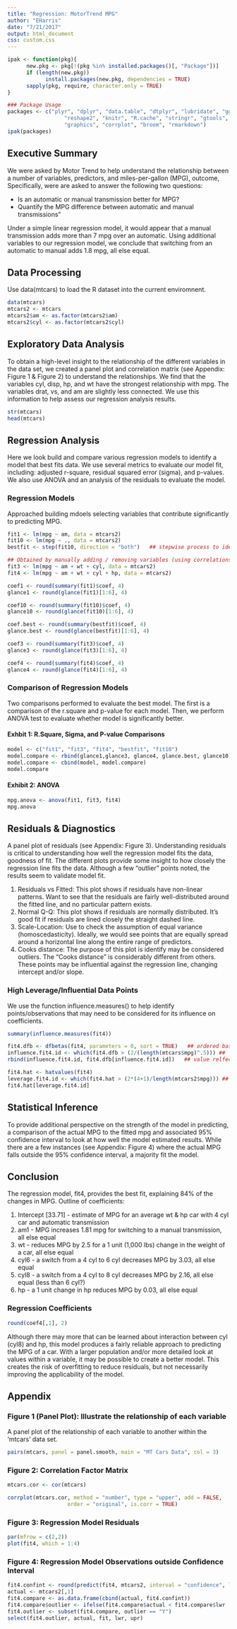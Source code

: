 ```yaml
---
title: "Regression: MotorTrend MPG"
author: "EHarris"
date: "7/21/2017"
output: html_document
css: custom.css
---
```


```r
ipak <- function(pkg){
      new.pkg <- pkg[!(pkg %in% installed.packages()[, "Package"])]
      if (length(new.pkg)) 
            install.packages(new.pkg, dependencies = TRUE)
      sapply(pkg, require, character.only = TRUE)
}

### Package Usage
packages <- c("plyr", "dplyr", "data.table", "dtplyr", "lubridate", "ggplot2", "scales",
                  "reshape2", "knitr", "R.cache", "stringr", "gtools", "quantreg",
                  "graphics", "corrplot", "broom", "rmarkdown")
ipak(packages)
```

## Executive Summary  
We were asked by Motor Trend to help understand the relationship between a number of variables, predictors, and miles-per-gallon (MPG), outcome, Specifically, were are asked to answer the following two questions:

* Is an automatic or manual transmission better for MPG?
* Quantify the MPG difference between automatic and manual transmissions"  

Under a simple linear regression model, it would appear that a manual transmission adds more than 7 mpg over an automatic. Using additional variables to our regression model, we conclude that switching from an automatic to manual adds 1.8 mpg, all else equal. 

## Data Processing  
Use data(mtcars) to load the R dataset into the current enviromnent.  
```r
data(mtcars)
mtcars2 <- mtcars
mtcars2$am <- as.factor(mtcars2$am)
mtcars2$cyl <- as.factor(mtcars2$cyl) 
```


## Exploratory Data Analysis  
To obtain a high-level insight to the relationship of the different variables in the data set, we created a panel plot and correlation matrix (see Appendix: Figure 1 & Figure 2) to understand the relationships.  We find that the variables cyl, disp, hp, and wt have the strongest relationship with mpg.  The variables drat, vs, and am are slightly less connected.  We use this information to help assess our regression analysis results.
```r
str(mtcars)
head(mtcars)
```


## Regression Analysis
Here we look build and compare various regression models to identify a model that best fits data.  We use several metrics to evaluate our model fit, including: adjusted r-square, residual squared error (sigma), and p-values.  We also use ANOVA and an analysis of the residuals to evaluate the model.

### Regression Models
Approached building mdoels selecting variables that contribute significantly to predicting MPG.
```r
fit1 <- lm(mpg ~ am, data = mtcars2)
fit10 <- lm(mpg ~ ., data = mtcars2)
bestfit <- step(fit10, direction = "both")   ## stepwise process to identify best fit

## Obtained by manually adding / removing variables (using correlations as guide)
fit3 <- lm(mpg ~ am + wt + cyl, data = mtcars2)
fit4 <- lm(mpg ~ am + wt + cyl + hp, data = mtcars2)
```

```r
coef1 <- round(summary(fit1)$coef, 4)
glance1 <- round(glance(fit1)[1:6], 4)

coef10 <- round(summary(fit10)$coef, 4)
glance10 <- round(glance(fit10)[1:6], 4)

coef.best <- round(summary(bestfit)$coef, 4)
glance.best <- round(glance(bestfit)[1:6], 4)

coef3 <- round(summary(fit3)$coef, 4)
glance3 <- round(glance(fit3)[1:6], 4)

coef4 <- round(summary(fit4)$coef, 4)
glance4 <- round(glance(fit4)[1:6], 4)
```


### Comparison of Regression Models
Two comparisons performed to evaluate the best model.  The first is a comparison of the r.square and p-value for each model.  Then, we perform ANOVA test to evaluate whether model is significantly better.

#### Exhbit 1: R.Square, Sigma, and P-value Comparisons
```r
model <- c("fit1", "fit3", "fit4", "bestfit", "fit10")
model.compare <- rbind(glance1,glance3, glance4, glance.best, glance10)
model.compare <- cbind(model, model.compare)
model.compare
```

#### Exhibit 2: ANOVA
```r
mpg.anova <- anova(fit1, fit3, fit4)
mpg.anova
```


## Residuals & Diagnostics
A panel plot of residuals (see Appendix: Figure 3).  Understanding residuals is critical to understanding how well the regression model fits the data, goodness of fit.  The different plots provide some insight to how closely the regression line fits the data.  Although a few "outlier" points noted, the results seem to validate model fit.

1. Residuals vs Fitted: This plot shows if residuals have non-linear patterns. Want to see that the residuals are fairly well-distributed around the fitted line, and no particular pattern exists.  
2. Normal Q-Q: This plot shows if residuals are normally distributed. It’s good fit if residuals are lined closely the straight dashed line.  
3. Scale-Location: Use to check the assumption of equal variance (homoscedasticity).  Ideally, we would see points that are equally spread around a horizontal line along the entire range of predictors.  
4. Cooks distance: The purpose of this plot is identify may be considered outliers.  The "Cooks distance" is considerably different from others. These points may be influential against the regression line, changing intercept and/or slope.


### High Leverage/Influential Data Points
We use the function influence.measures() to help identify points/observations that may need to be considered for its influence on coefficients.
```r
summary(influence.measures(fit4))
```

```r
fit4.dfb <- dfbetas(fit4, parameters = 0, sort = TRUE)   ## ordered based on magnitude
influence.fit4.id <- which(fit4.dfb > (2/(length(mtcars$mpg)^.5))) ##  dfbetas > #2 / sqrt(n)
rbind(influence.fit4.id, fit4.dfb[influence.fit4.id])   ## value relfects a car & fit4 variable combination
```

```r
fit4.hat <- hatvalues(fit4)
leverage.fit4.id <- which(fit4.hat > (2*(4+1)/length(mtcars2$mpg))) ##  hatvalue > #2*(k+1)/n
fit4.hat[leverage.fit4.id] 
```

## Statistical Inference
To provide additional perspective on the strength of the model in predicting, a comparison of the actual MPG to the fitted mpg and associated 95% confidence interval to look at how well the model estimated results.  While there are a few instances (see Appendix: Figure 4) where the actual MPG falls outside the 95% confidence interval, a majority fit the model.


## Conclusion
The regression model, fit4, provides the best fit, explaining 84% of the changes in MPG. Outline of coefficients:  

1. Intercept [33.71] - estimate of MPG for an average wt & hp car with 4 cyl car and automatic transmission  
2. am1 - MPG increases 1.81 mpg for switching to a manual transmission, all else equal  
3. wt - reduces MPG by 2.5 for a 1 unit (1,000 lbs) change in the weight of a car, all else equal  
4. cyl6 - a switch from a 4 cyl to 6 cyl decreases MPG by 3.03, all else equal  
5. cyl8 - a switch from a 4 cyl to 8 cyl decreases MPG by 2.16, all else equal (less than 6 cyl?)
6. hp - a 1 unit change in hp reduces MPG by 0.03, all else equal

### Regression Coefficients
```r
round(coef4[,1], 2)
```

Although there may more that can be learned about interaction between cyl (cyl8) and hp, this model produces a fairly reliable approach to predicting the MPG of a car.  With a larger population and/or more detailed look at values within a variable, it may be possible to create a better model.  This creates the risk of overfitting to reduce residuals, but not necessarily improving the applicability of the model.


## Appendix

### Figure 1 (Panel Plot): Illustrate the relationship of each variable
A panel plot of the relationship of each variable to another within the 'mtcars' data set.
```r
pairs(mtcars, panel = panel.smooth, main = "MT Cars Data", col = 3)
```


### Figure 2: Correlation Factor Matrix
```r
mtcars.cor <- cor(mtcars)
```

```r
corrplot(mtcars.cor, method = "number", type = "upper", add = FALSE, 
                   order = "original", is.corr = TRUE)
```

### Figure 3: Regression Model Residuals
```r
par(mfrow = c(2,2))
plot(fit4, which = 1:4)
```


### Figure 4: Regression Model Observations outside Confidence Interval
```r
fit4.confint <- round(predict(fit4, mtcars2, interval = "confidence", level = 0.95), 2)
actual <- mtcars2[,1]
fit4.compare <- as.data.frame(cbind(actual, fit4.confint))
fit4.compare$outlier <- ifelse(fit4.compare$actual < fit4.compare$lwr | fit4.compare$actual > fit4.compare$upr, "Y","N")
fit4.outlier <- subset(fit4.compare, outlier == "Y")
select(fit4.outlier, actual, fit, lwr, upr)
```





